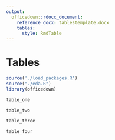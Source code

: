 ```yaml
---
output: 
  officedown::rdocx_document:
    reference_docx: tablestemplate.docx
    tables:
      style: RmdTable
---
```

<!---BLOCK_LANDSCAPE_START--->

# Tables  


```r
source('./load_packages.R')
source("./eda.R")
library(officedown)
```

```r
table_one
```

\newpage
```r
table_two
```

\newpage
```r
table_three
```

\newpage
```r
table_four
```

<!---BLOCK_LANDSCAPE_END--->


